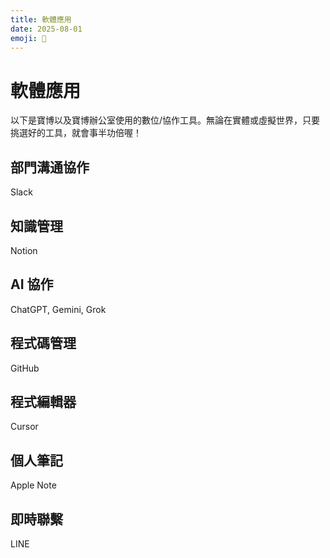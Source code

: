 ```yaml
---
title: 軟體應用
date: 2025-08-01
emoji: 🧰
---
```


# 軟體應用

以下是寶博以及寶博辦公室使用的數位/協作工具。無論在實體或虛擬世界，只要挑選好的工具，就會事半功倍喔！

## 部門溝通協作

Slack

## 知識管理

Notion

## AI 協作

ChatGPT, Gemini, Grok

## 程式碼管理

GitHub

## 程式編輯器

Cursor

## 個人筆記

Apple Note

## 即時聯繫

LINE
